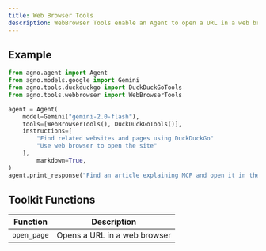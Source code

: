 ```yaml
---
title: Web Browser Tools
description: WebBrowser Tools enable an Agent to open a URL in a web browser.
---
```


## Example

```python cookbook/tools/webbrowser_tools.py
from agno.agent import Agent
from agno.models.google import Gemini
from agno.tools.duckduckgo import DuckDuckGoTools
from agno.tools.webbrowser import WebBrowserTools

agent = Agent(
    model=Gemini("gemini-2.0-flash"),
    tools=[WebBrowserTools(), DuckDuckGoTools()],
    instructions=[
        "Find related websites and pages using DuckDuckGo"
        "Use web browser to open the site"
    ],
        markdown=True,
)
agent.print_response("Find an article explaining MCP and open it in the web browser.")
```

## Toolkit Functions

| Function | Description |
| -------- | ----------- |
| `open_page` | Opens a URL in a web browser |
